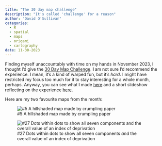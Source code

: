 ```yaml
---
title: "The 30 day map challenge"
description: "It's called 'challenge' for a reason"
author: "David O'Sullivan"
categories:
  - R
  - spatial
  - maps
  - origami
  - cartography
date: 11-30-2023
---
```


Finding myself unaccountably with time on my hands in November 2023, I thought I'd give the [30 Day Map Challenge](https://30daymapchallenge.com/){target="_blank"}. I am not sure I'd recommend the experience. I mean, it's a kind of warped fun, but it's _hard_. I might have restricted my focus too much for it to stay interesting for a whole month, perhaps. Anyway, you can see what I made [here](https://dosull.github.io/30-day-maps-2023/) and a short slideshow reflecting on the experience [here](https://dosull.github.io/30-day-maps-2023/maps/maptime/maptime-30-days.html#/title-slide).

Here are my two favourite maps from the month:

![#5 A hillshaded map made by crumpling paper](05-crumpled-paper-hillshade.jpg)

![#27 Dots within dots to show all seven components _and_ the overall value of an index of deprivation](unnamed-chunk-5-1.png)
